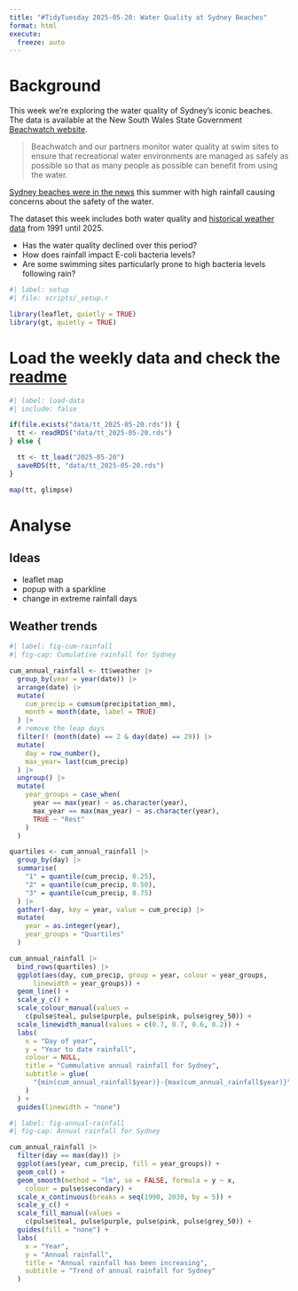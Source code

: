 ```yaml
---
title: "#TidyTuesday 2025-05-20: Water Quality at Sydney Beaches"
format: html
execute: 
  freeze: auto
---
```


# Background

This week we're exploring the water quality of Sydney's iconic beaches. The data is available at the New South Wales State Government [Beachwatch website](https://www.beachwatch.nsw.gov.au/waterMonitoring/waterQualityData).

> Beachwatch and our partners monitor water quality at swim sites to ensure that recreational water environments are managed as safely as possible so that as many people as possible can benefit from using the water.

[Sydney beaches were in the news](https://www.abc.net.au/news/2025-01-10/pollution-risks-in-sydney-beaches-contaminated-waterways-rain/104790856.) this summer with high rainfall causing concerns about the safety of the water.

The dataset this week includes both water quality and [historical weather data](https://open-meteo.com/) from 1991 until 2025.

- Has the water quality declined over this period?
- How does rainfall impact E-coli bacteria levels?
- Are some swimming sites particularly prone to high bacteria levels following rain?

```r
#| label: setup
#| file: scripts/_setup.r

library(leaflet, quietly = TRUE)
library(gt, quietly = TRUE)
```

# Load the weekly data and check the [readme](https://github.com/rfordatascience/tidytuesday/tree/main/data/2025/2025-05-20)

```r
#| label: load-data
#| include: false

if(file.exists("data/tt_2025-05-20.rds")) {
  tt <- readRDS("data/tt_2025-05-20.rds")
} else {

  tt <- tt_load("2025-05-20")
  saveRDS(tt, "data/tt_2025-05-20.rds")
}

map(tt, glimpse)

```



# Analyse

## Ideas

- leaflet map
- popup with a sparkline
- change in extreme rainfall days

## Weather trends

```r
#| label: fig-cum-rainfall
#| fig-cap: Cumulative rainfall for Sydney

cum_annual_rainfall <- tt$weather |> 
  group_by(year = year(date)) |> 
  arrange(date) |> 
  mutate(
    cum_precip = cumsum(precipitation_mm),
    month = month(date, label = TRUE)
  ) |> 
  # remove the leap days
  filter(! (month(date) == 2 & day(date) == 29)) |> 
  mutate(
    day = row_number(),
    max_year= last(cum_precip)
  ) |> 
  ungroup() |> 
  mutate(
    year_groups = case_when(
      year == max(year) ~ as.character(year),
      max_year == max(max_year) ~ as.character(year),
      TRUE ~ "Rest"
    )
  )

quartiles <- cum_annual_rainfall |> 
  group_by(day) |> 
  summarise(
    "1" = quantile(cum_precip, 0.25),
    "2" = quantile(cum_precip, 0.50),
    "3" = quantile(cum_precip, 0.75)
  ) |> 
  gather(-day, key = year, value = cum_precip) |> 
  mutate(
    year = as.integer(year),
    year_groups = "Quartiles"
  )

cum_annual_rainfall |> 
  bind_rows(quartiles) |> 
  ggplot(aes(day, cum_precip, group = year, colour = year_groups,
      linewidth = year_groups)) +
  geom_line() +
  scale_y_c() +
  scale_colour_manual(values = 
    c(pulse$teal, pulse$purple, pulse$pink, pulse$grey_50)) +
  scale_linewidth_manual(values = c(0.7, 0.7, 0.6, 0.2)) +
  labs(
    x = "Day of year", 
    y = "Year to date rainfall", 
    colour = NULL,
    title = "Cummulative annual rainfall for Sydney",
    subtitle = glue(
      "{min(cum_annual_rainfall$year)}-{max(cum_annual_rainfall$year)}"
    )
  ) +
  guides(linewidth = "none")


```

```r
#| label: fig-annual-rainfall
#| fig-cap: Annual rainfall for Sydney

cum_annual_rainfall |> 
  filter(day == max(day)) |> 
  ggplot(aes(year, cum_precip, fill = year_groups)) +
  geom_col() +
  geom_smooth(method = "lm", se = FALSE, formula = y ~ x, 
    colour = pulse$secondary) +
  scale_x_continuous(breaks = seq(1990, 2030, by = 5)) +
  scale_y_c() +
  scale_fill_manual(values = 
    c(pulse$teal, pulse$purple, pulse$pink, pulse$grey_50)) +
  guides(fill = "none") +
  labs(
    x = "Year",
    y = "Annual rainfall",
    title = "Annual rainfall has been increasing",
    subtitle = "Trend of annual rainfall for Sydney"
  )

```

